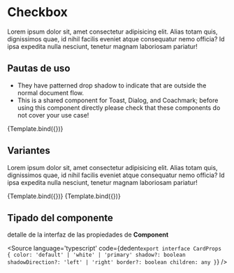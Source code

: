 

<Meta title='Atoms/Checkbox' component={Checkbox} />


# Checkbox

Lorem ipsum dolor sit, amet consectetur adipisicing elit. Alias totam quis, dignissimos quae, id nihil facilis eveniet atque consequatur nemo officia? Id ipsa expedita nulla nesciunt, tenetur magnam laboriosam pariatur!

## **Pautas de uso**

- They have patterned drop shadow to indicate that are outside the normal document flow.
- This is a shared component for Toast, Dialog, and Coachmark; before using this component directly please check that these components do not cover your use case!

<Story name='Default' args={{}}>
  {Template.bind({})}
</Story>

## **Variantes**

Lorem ipsum dolor sit, amet consectetur adipisicing elit. Alias totam quis, dignissimos quae, id nihil facilis eveniet atque consequatur nemo officia? Id ipsa expedita nulla nesciunt, tenetur magnam laboriosam pariatur!

<Canvas>
  <Story name='Primary' args={{}}>
    {Template.bind({})}
  </Story>
  <Story name='Secondary' args={{}}>
    {Template.bind({})}
  </Story>
</Canvas>

## Tipado del componente

detalle de la interfaz de las propiedades de **Component**

<Source
  language='typescript'
  code={dedent`
    export interface CardProps {
      color: 'default' | 'white' | 'primary'
      shadow?: boolean
      shadowDirection?: 'left' | 'right'
      border?: boolean
      children: any
    }
  `}
/>
